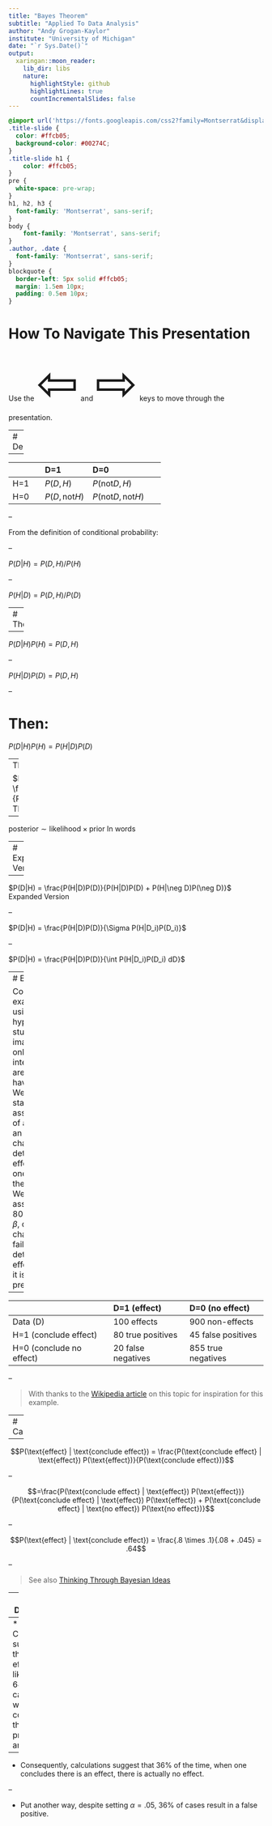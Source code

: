 ```yaml
---
title: "Bayes Theorem"
subtitle: "Applied To Data Analysis"
author: "Andy Grogan-Kaylor"
institute: "University of Michigan"
date: "`r Sys.Date()`"
output:
  xaringan::moon_reader:
    lib_dir: libs
    nature:
      highlightStyle: github
      highlightLines: true
      countIncrementalSlides: false
---
```


```css

@import url('https://fonts.googleapis.com/css2?family=Montserrat&display=swap');
.title-slide { 
  color: #ffcb05;
  background-color: #00274C; 
}
.title-slide h1 {
    color: #ffcb05;
}
pre {
  white-space: pre-wrap;
}
h1, h2, h3 {
  font-family: 'Montserrat', sans-serif;
}
body { 
    font-family: 'Montserrat', sans-serif;
}
.author, .date {
  font-family: 'Montserrat', sans-serif;
}
blockquote { 
  border-left: 5px solid #ffcb05; 
  margin: 1.5em 10px; 
  padding: 0.5em 10px;
}
```

# How To Navigate This Presentation

Use the <span style="font-size:100px">&#8678;</span> and <span style="font-size:100px">&#8680;</span> keys to move through the presentation.

---
# Derivation

--

|               | D=1                  | D=0                             |
|:--------------|:---------------------|:--------------------------------|
| H=1           | $P(D, H)$            | $P(\text{not} D, H)$            |
| H=0           | $P(D, \text{not} H)$ | $P(\text{not} D, \text{not} H)$ |

--

From the definition of conditional probability: 

--

$P(D|H) = P(D,H) / P(H)$

--

$P(H|D) = P(D,H) / P(D)$

---
# Then: 

--

$P(D|H)P(H) = P(D,H)$

--

$P(H|D)P(D) = P(D,H)$

--

# Then:

$P(D|H)P(H) = P(H|D)P(D)$

--
Then:

$P(D|H) = \frac{P(H|D)P(D)}{P(H)}$ Bayes Theorem

--

$\text{posterior} \sim \text{likelihood} \times \text{prior}$ In words

---
# Expanded Version

--

$P(D|H) = \frac{P(H|D)P(D)}{P(H|D)P(D) + P(H|\neg D)P(\neg D)}$ Expanded Version

--

$P(D|H) = \frac{P(H|D)P(D)}{\Sigma P(H|D_i)P(D_i)}$

--

$P(D|H) = \frac{P(H|D)P(D)}{\int P(H|D_i)P(D_i) dD}$

---
# Example 

Consider an example using 1,000 hypothetical studies. We imagine that only 10% of interventions are likely to have results. We adopt standard assumptions of adopting an $\alpha$, or chance of detecting an effect when one is not there of 5%. We similarly assume 80% power $\beta$, or a 20% chance of failing to detect an effect when it is not present. 

--

|                          | D=1 (effect)        | D=0 (no effect)    |
|:-------------------------|:--------------------|:-------------------|
| Data (D)                 | 100 effects         | 900 non-effects    |
| H=1 (conclude effect)    | 80 true positives   | 45 false positives |
| H=0 (conclude no effect) | 20 false negatives  | 855 true negatives |

--

> With thanks to the [Wikipedia article](https://en.wikipedia.org/wiki/Bayes%27_theorem#Cancer_rate) on this topic for inspiration for this example.

---
# Calculations

--

$$P(\text{effect} | \text{conclude effect}) = \frac{P(\text{conclude effect} | \text{effect}) P(\text{effect})}{P(\text{conclude effect})}$$

--

$$=\frac{P(\text{conclude effect} | \text{effect}) P(\text{effect})}{P(\text{conclude effect} | \text{effect}) P(\text{effect}) + P(\text{conclude effect} | \text{no effect}) P(\text{no effect})}$$

--

$$P(\text{effect} | \text{conclude effect}) = \frac{.8 \times .1}{.08 + .045} = .64$$

--

> See also [Thinking Through Bayesian Ideas](https://agrogan.shinyapps.io/Thinking-Through-Bayes/)

---
# Discussion

--
* Calculations suggest that a true effect is likely in 64% of the cases where one concludes the presence of an effect.

--

* Consequently, calculations suggest that 36% of the time, when one concludes there is an effect, there is actually no effect. 

--

* Put another way, despite setting $\alpha = .05$, 36% of cases result in a false positive.






